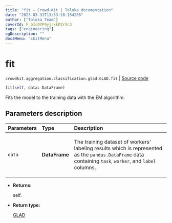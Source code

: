 ```yaml
---
title: "fit — Crowd-Kit | Toloka documentation"
date: "2023-03-31T13:53:10.154206"
author: ["Toloka Team"]
coverId: F_bIcOYF9yjrxkPZrXc3
tags: ["engineering"]
ogDescription: ""
docsMenu: "ckitMenu"
---
```


# fit

`crowdkit.aggregation.classification.glad.GLAD.fit` | [Source code](https://github.com/Toloka/crowd-kit/blob/v1.2.1/crowdkit/aggregation/classification/glad.py#L279)

```python
fit(self, data: DataFrame)
```

Fits the model to the training data with the EM algorithm.

## Parameters description

| Parameters | Type | Description |
| :----------| :----| :-----------|
`data`|**DataFrame**|<p>The training dataset of workers' labeling results which is represented as the `pandas.DataFrame` data containing `task`, `worker`, and `label` columns.</p>

* **Returns:**

  self.

* **Return type:**

  [GLAD](/docs/crowd-kit/reference/crowdkit.aggregation.classification.glad.GLAD)